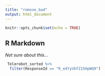 ---
title: "remove_bad"
output: html_document
---

```{r setup, include=FALSE}
knitr::opts_chunk$set(echo = TRUE)
```

## R Markdown

_Not sure about this..._
```{r}
 Telerobot_sorted %>% 
  filter(ResponseId == "R_e4YyVbfZ1SHpWQ9")
```